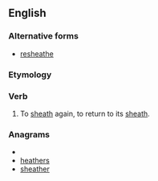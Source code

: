 ==English==

===Alternative forms===
* [[resheathe]]

===Etymology===
{{prefix|re|sheath}}

===Verb===
{{en-verb|resheaths|resheathing|resheathed|resheathed}}

# To [[sheath]] again, to return to its [[sheath]].

===Anagrams===
* {{alphagram|aeehhrst}}
* [[heathers#English|heathers]]
* [[sheather#English|sheather]]
